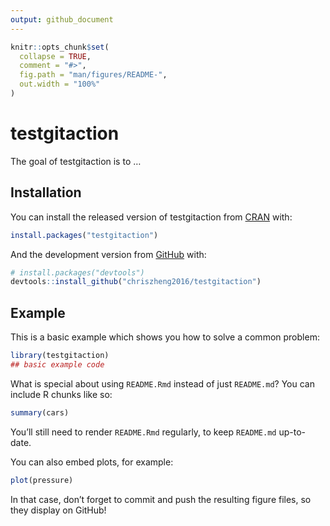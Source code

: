 ```yaml
---
output: github_document
---
```


<!-- README.md is generated from README.Rmd. Please edit that file -->

```r
knitr::opts_chunk$set(
  collapse = TRUE,
  comment = "#>",
  fig.path = "man/figures/README-",
  out.width = "100%"
)
```

# testgitaction

<!-- badges: start -->
<!-- badges: end -->

The goal of testgitaction is to ...

## Installation

You can install the released version of testgitaction from [CRAN](https://CRAN.R-project.org) with:

``` r
install.packages("testgitaction")
```

And the development version from [GitHub](https://github.com/) with:

``` r
# install.packages("devtools")
devtools::install_github("chriszheng2016/testgitaction")
```
## Example

This is a basic example which shows you how to solve a common problem:

```r
library(testgitaction)
## basic example code
```

What is special about using `README.Rmd` instead of just `README.md`? You can include R chunks like so:

```r
summary(cars)
```

You'll still need to render `README.Rmd` regularly, to keep `README.md` up-to-date.

You can also embed plots, for example:

```r
plot(pressure)
```

In that case, don't forget to commit and push the resulting figure files, so they display on GitHub!
